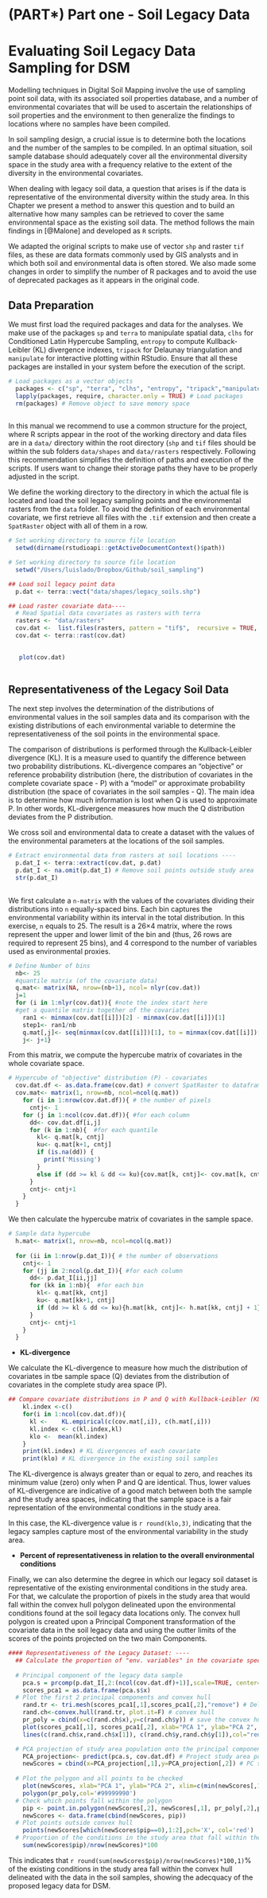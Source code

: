 #  (PART\*) Part one - Soil Legacy Data  {-}

#  Evaluating Soil Legacy Data Sampling for DSM {#legacy_data} 

Modelling techniques in Digital Soil Mapping involve the use of sampling point soil data, with its associated soil properties database, and a number of environmental covariates that will be used to ascertain the relationships of soil properties and the environment to then generalize the findings to locations where no samples have been compiled.

In soil sampling design, a crucial issue is to determine both the locations and the number of the samples to be compiled. In an optimal situation, soil sample database should adequately cover all the environmental diversity space in the study area with a frequency relative to the extent of the diversity in the environmental covariates.

When dealing with legacy soil data, a question that arises is if the data is representative of the environmental diversity within the study area. In this Chapter we present a method to answer this question and to build an alternative how many samples can be retrieved to cover the same environmental space as the existing soil data. The method follows the main findings in [@Malone] and developed as `R` scripts. 

We adapted the original scripts to make use of  vector `shp` and raster `tif` files, as these are data formats commonly used by GIS analysts and in which both soil and environmental data is often stored. We also made some changes in order to simplify the number of R packages and to avoid the use of deprecated packages as it appears in the original code.


##  Data Preparation

We must first load the required packages and data for the analyses. We make use of the packages `sp` and `terra` to manipulate spatial data, `clhs` for Conditioned Latin Hypercube Sampling, `entropy` to compute Kullback-Leibler (KL) divergence indexes, `tripack` for Delaunay triangulation and `manipulate` for interactive plotting within RStudio. Ensure that all these packages are installed in your system before the execution of the script.

```r

# Load packages as a vector objects
  packages <- c("sp", "terra", "clhs", "entropy", "tripack","manipulate","dplyr","plotly") # Create a vector of packages to use
  lapply(packages, require, character.only = TRUE) # Load packages
  rm(packages) # Remove object to save memory space 
  
```

In this manual we recommend to use a common structure for the project, where R scripts appear in the root of the working directory and data files are in a `data/` directory within the root directory (`shp` and `tif` files should be within the sub folders `data/shapes` and `data/rasters` respectively. Following this recommendation simplifies the definition of paths and execution of the scripts. If users want to change their storage paths they have to be properly adjusted in the script.

We define the working directory to the directory in which the actual file is located and load the soil legacy sampling points and the environmental rasters from the `data` folder. To avoid the definition of each environmental covariate, we first retrieve all files with the `.tif` extension and then create a `SpatRaster` object with all of them in a row.


```r

# Set working directory to source file location
  setwd(dirname(rstudioapi::getActiveDocumentContext()$path))

```

```r

# Set working directory to source file location
  setwd("/Users/luislado/Dropbox/Github/soil_sampling")

```

```r

## Load soil legacy point data
  p.dat <- terra::vect("data/shapes/legacy_soils.shp")

## Load raster covariate data----
  # Read Spatial data covariates as rasters with terra
  rasters <- "data/rasters"
  cov.dat <-  list.files(rasters, pattern = "tif$",  recursive = TRUE, full.names = TRUE)
  cov.dat <- terra::rast(cov.dat)
  
```


```r
   plot(cov.dat)
  
```


## Representativeness of the Legacy Soil Data

The next step involves the determination of the distributions of environmental values in the soil samples data and its comparison with the existing distributions of each environmental variable to determine the representativeness of the soil points in the environmental space.

The comparison of distributions is performed through the Kullback-Leibler divergence (KL). It is a measure used to quantify the difference between two probability distributions.
KL-divergence compares an "objective" or reference probability distribution (here, the distribution of covariates in the complete covariate space - P) with a "model" or approximate probability distribution (the space of covariates in the soil samples - Q). The main idea is to determine how much information is lost when Q is used to approximate P. In other words, KL-divergence measures how much the Q distribution deviates from the P distribution.

We cross soil and environmental data to create a dataset with the values of the environmental parameters at the locations of the soil samples. 

```r

# Extract environmental data from rasters at soil locations ----
  p.dat_I <- terra::extract(cov.dat, p.dat)
  p.dat_I <- na.omit(p.dat_I) # Remove soil points outside study area
  str(p.dat_I)
  
```

We first calculate a `n-matrix` with the values of the covariates dividing their distributions into `n` equally-spaced bins. Each bin captures the environmental variability within its interval in the total distribution. In this exercise, `n` equals to 25. The result is a  26×4 matrix, where the rows represent the upper and lower limit of the bin and (thus, 26 rows are required to represent 25 bins), and 4 correspond to the number of variables used as environmental proxies.

```r

# Define Number of bins
  nb<- 25
  #quantile matrix (of the covariate data)
  q.mat<- matrix(NA, nrow=(nb+1), ncol= nlyr(cov.dat))
  j=1
  for (i in 1:nlyr(cov.dat)){ #note the index start here
  #get a quantile matrix together of the covariates
    ran1 <- minmax(cov.dat[[i]])[2] - minmax(cov.dat[[i]])[1]
    step1<- ran1/nb 
    q.mat[,j]<- seq(minmax(cov.dat[[i]])[1], to = minmax(cov.dat[[i]])[2], by =step1)
    j<- j+1}

```

From this matrix, we compute the hypercube matrix of covariates in the whole covariate space.


```r

# Hypercube of "objective" distribution (P) - covariates
  cov.dat.df <- as.data.frame(cov.dat) # convert SpatRaster to dataframe
  cov.mat<- matrix(1, nrow=nb, ncol=ncol(q.mat))
    for (i in 1:nrow(cov.dat.df)){ # the number of pixels
      cntj<- 1 
    for (j in 1:ncol(cov.dat.df)){ #for each column
      dd<- cov.dat.df[i,j]  
      for (k in 1:nb){  #for each quantile
        kl<- q.mat[k, cntj] 
        ku<- q.mat[k+1, cntj] 
        if (is.na(dd)) {
          print('Missing')
        }
        else if (dd >= kl & dd <= ku){cov.mat[k, cntj]<- cov.mat[k, cntj] + 1} 
      }
      cntj<- cntj+1
    }
  }

```

We then calculate the hypercube matrix of covariates in the sample space.


```r

# Sample data hypercube
  h.mat<- matrix(1, nrow=nb, ncol=ncol(q.mat))
  
  for (ii in 1:nrow(p.dat_I)){ # the number of observations
    cntj<- 1 
    for (jj in 2:ncol(p.dat_I)){ #for each column
      dd<- p.dat_I[ii,jj]  
      for (kk in 1:nb){  #for each bin
        kl<- q.mat[kk, cntj] 
        ku<- q.mat[kk+1, cntj] 
        if (dd >= kl & dd <= ku){h.mat[kk, cntj]<- h.mat[kk, cntj] + 1}
      }
      cntj<- cntj+1
    }
  }

```

* **KL-divergence**

We calculate the KL-divergence to measure how much the distribution of covariates in tbe sample space (Q) deviates from the distribution of covariates in the complete study area space (P).
  
```r
## Compare covariate distributions in P and Q with Kullback-Leibler (KL) divergence
    kl.index <-c()
    for(i in 1:ncol(cov.dat.df)){
      kl <-    KL.empirical(c(cov.mat[,i]), c(h.mat[,i]))
      kl.index <- c(kl.index,kl)
      klo <-  mean(kl.index)
    }
    print(kl.index) # KL divergences of each covariate
    print(klo) # KL divergence in the existing soil samples

```

The KL-divergence is always greater than or equal to zero, and reaches its minimum value (zero) only when P and Q are identical. Thus, lower values of KL-divergence are indicative of a good match between both the sample and the study area spaces, indicating that the sample space is a fair representation of the environmental conditions in the study area.

In this case, the KL-divergence value is `r round(klo,3)`, indicating that the legacy samples capture most of the environmental variability in the study area.

* **Percent of representativeness in relation to the overall environmental conditions**

Finally, we can also determine the degree in which our legacy soil dataset is representative of the existing environmental conditions in the study area. For that, we calculate the proportion of pixels in the study area that would fall within the convex hull polygon delineated upon the environmental conditions found at the soil legacy data locations only. The convex hull polygon is created upon a Principal Component transformation of the covariate data in the soil legacy data and using the outter limits of the scores of the points projected on the two main Components.


```r
#### Representativeness of the Legacy Dataset: ----
  ## Calculate the proportion of "env. variables" in the covariate spectra that fall within the convex hull of variables in the "environmental sample space"
  
  # Principal component of the legacy data sample
    pca.s = prcomp(p.dat_I[,2:(ncol(cov.dat.df)+1)],scale=TRUE, center=TRUE)
    scores_pca1 = as.data.frame(pca.s$x)
  # Plot the first 2 principal components and convex hull
    rand.tr <- tri.mesh(scores_pca1[,1],scores_pca1[,2],"remove") # Delaunay triangulation 
    rand.ch<-convex.hull(rand.tr, plot.it=F) # convex hull
    pr_poly = cbind(x=c(rand.ch$x),y=c(rand.ch$y)) # save the convex hull vertices
    plot(scores_pca1[,1], scores_pca1[,2], xlab="PCA 1", ylab="PCA 2", xlim=c(min(scores_pca1[,1:2]), max(scores_pca1[,1:2])),ylim=c(min(scores_pca1[,1:2]), max(scores_pca1[,1:2])), main='Convex hull of soil legacy data')
    lines(c(rand.ch$x,rand.ch$x[1]), c(rand.ch$y,rand.ch$y[1]),col="red",lwd=1) # draw the convex hull (domain of legacy data)

  # PCA projection of study area population onto the principal components
    PCA_projection<- predict(pca.s, cov.dat.df) # Project study area population onto sample PC
    newScores = cbind(x=PCA_projection[,1],y=PCA_projection[,2]) # PC scores of projected population
  
  # Plot the polygon and all points to be checked
    plot(newScores, xlab="PCA 1", ylab="PCA 2", xlim=c(min(newScores[,1:2]), max(newScores[,1:2])), ylim=c(min(newScores[,1:2]), max(newScores[,1:2])), col='black', main='Environmental space plots over the convex hull of soil legacy data')
    polygon(pr_poly,col='#99999990')
  # Check which points fall within the polygon
    pip <- point.in.polygon(newScores[,2], newScores[,1], pr_poly[,2],pr_poly[,1],mode.checked=FALSE)
    newScores <- data.frame(cbind(newScores, pip))
  # Plot points outside convex hull  
    points(newScores[which(newScores$pip==0),1:2],pch='X', col='red')
  # Proportion of the conditions in the study area that fall within the convex hull
    sum(newScores$pip)/nrow(newScores)*100 

```

This indicates that `r round(sum(newScores$pip)/nrow(newScores)*100,1)`\% of the existing conditions in the study area fall within the convex hull delineated with the data in the  soil samples, showing the adecquacy of the proposed legacy data for DSM.
